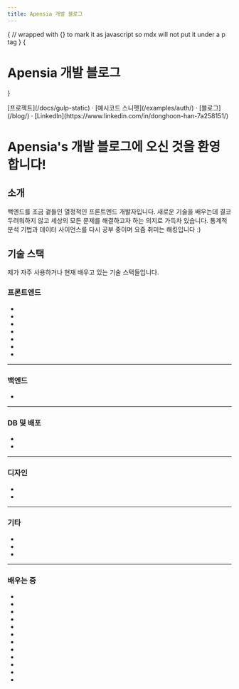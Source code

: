 ```yaml
---
title: Apensia 개발 블로그
---
```



{
// wrapped with {} to mark it as javascript so mdx will not put it under a p tag
}
{<h1 className="text-center font-extrabold md:text-5xl mt-8">Apensia 개발 블로그</h1>}

<div className="mt-16 mb-20 text-center">
  [프로젝트](/docs/gulp-static) · [예시코드 스니펫](/examples/auth/) · [블로그](/blog/) · [LinkedIn](https://www.linkedin.com/in/donghoon-han-7a258151/)
</div>

# Apensia's 개발 블로그에 오신 것을 환영합니다!

## 소개

백엔드를 조금 곁들인 열정적인 프론트엔드 개발자입니다.
새로운 기술을 배우는데 결코 두려워하지 않고 세상의 모든 문제를 해결하고자 하는 의지로 가득차 있습니다.
통계적 분석 기법과 데이터 사이언스를 다시 공부 중이며 요즘 취미는 해킹입니다 :)

## 기술 스택

제가 자주 사용하거나 현재 배우고 있는 기술 스택들입니다.

### 프론트엔드

<ul className="wrapper">
  <li id="html"><SiHtml5 /></li>
  <li id="css"><SiCss3 /></li>
  <li id="sass"><DiSass /></li>
  <li id="javascript"><SiJavascript/></li>
  <li id="typescript"><SiTypescript/></li>
  <li id="react"><SiReact /></li>
  <li id="gatsby"><SiGatsby/></li>
</ul>

<hr/>

### 백엔드

<ul className="wrapper">
  <li id="express"><SiExpress/></li>
</ul>

<hr/>

### DB 및 배포

<ul className="wrapper">
  <li id="heroku"><SiHeroku/></li>
  <li id="vercel"><SiVercel/></li>
</ul>

<hr/>

### 디자인

<ul className="wrapper">
  <li id="figma"><SiFigma/></li>
  <li id="premiere-pro"><SiAdobepremierepro/></li>
</ul>

<hr/>

### 기타

<ul className="wrapper">
  <li id="notion"><SiNotion/></li>
  <li id="slack"><SiSlack/></li>
  <li id="confluence"><SiConfluence/></li>
</ul>

<hr/>

### 배우는 중

<ul className="wrapper">
  <li id="graphql"><SiGraphql /></li>
  <li id="django"><SiDjango/></li>
  <li id="apollo-graphql"><SiApollographql/></li>
  <li id="aws"><SiAmazonaws/></li>
  <li id="postgresql"><SiPostgresql/></li>
  <li id="prisma"><SiPrisma/></li>
  <li id="next"><SiNextdotjs/></li>
  <li id="svelte"><SiSvelte/></li>
  <li id="after-effects"><SiAdobeaftereffects/></li>
  <li id="photoshop"><SiAdobephotoshop/></li>
  <li id="illustrator"><SiAdobeillustrator/></li>
  <li id="blender"><SiBlender/></li>
</ul>
